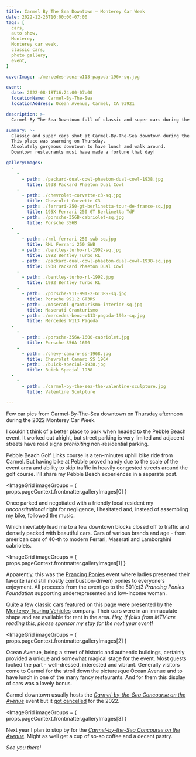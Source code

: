 ```yaml
---
title: Carmel By The Sea Downtown — Monterey Car Week
date: 2022-12-26T10:00:00-07:00
tags: [
  cars,
  auto show,
  Monterey,
  Monterey car week,
  classic cars,
  photo gallery,
  event,
]

coverImage: ./mercedes-benz-w113-pagoda-196x-sq.jpg

event:
  date: 2022-08-18T16:24:00-07:00
  locationName: Carmel-By-The-Sea
  locationAddress: Ocean Avenue, Carmel, CA 93921

description: >-
  Carmel-By-The-Sea Downtown full of classic and super cars during the 2022 Monterey Car Week.

summary: >-
  Classic and super cars shot at Carmel-By-The-Sea downtown during the 2022 Monterey Car Week.
  This place was swarming on Thursday.
  Absolutely gorgeous downtown to have lunch and walk around.
  Downtown restaurants must have made a fortune that day!

galleryImages:
  -
    -
      - path: ./packard-dual-cowl-phaeton-dual-cowl-1938.jpg
        title: 1938 Packard Phaeton Dual Cowl
    -
      - path: ./chevrolet-corvette-c3-sq.jpg
        title: Chevrolet Corvette C3
      - path: ./ferrari-250-gt-berlinetta-tour-de-france-sq.jpg
        title: 195X Ferrari 250 GT Berlinetta TdF
      - path: ./porsche-356B-cabriolet-sq.jpg
        title: Porsche 356B
  -
    -
      - path: ./rml-ferrari-250-swb-sq.jpg
        title: RML Ferrari 250 SWB
      - path: ./bentley-turbo-rl-1992-sq.jpg
        title: 1992 Bentley Turbo RL
      - path: ./packard-dual-cowl-phaeton-dual-cowl-1938-sq.jpg
        title: 1938 Packard Phaeton Dual Cowl
    -
      - path: ./bentley-turbo-rl-1992.jpg
        title: 1992 Bentley Turbo RL
    -
      - path: ./porsche-911-991-2-GT3RS-sq.jpg
        title: Porsche 991.2 GT3RS
      - path: ./maserati-granturismo-interior-sq.jpg
        title: Maserati Granturismo
      - path: ./mercedes-benz-w113-pagoda-196x-sq.jpg
        title: Mercedes W113 Pagoda
  -
    -
      - path: ./porsche-356A-1600-cabriolet.jpg
        title: Porsche 356A 1600
    -
      - path: ./chevy-camaro-ss-1968.jpg
        title: Chevrolet Camaro SS 196X
      - path: ./buick-special-1938.jpg
        title: Buick Special 1938
  -
    -
      - path: ./carmel-by-the-sea-the-valentine-sculpture.jpg
        title: Valentine Sculpture

---
```


Few car pics from Carmel-By-The-Sea downtown on Thursday afternoon during the 2022
Monterey Car Week.

I couldn't think of a better place to park when headed to the Pebble Beach event.
It worked out alright, but street parking is very limited and adjacent streets
have road signs _prohibiting_ non-residential parking.

<Note>
  Pebble Beach Golf Links course is a ten-minutes uphill bike ride from Carmel.
  But having bike at Pebble proved handy due to the scale of the event area
  and ability to skip traffic in heavily congested streets around the golf course.
  I'll share my Pebble Beach experiences in a separate post.
</Note>

<ImageGrid
  imageGroups = { props.pageContext.frontmatter.galleryImages[0] }
></ImageGrid>

Once parked and negotiated with a friendly local resident my _unconstitutional_
right for negligence, I hesitated and, instead of assembling my bike, followed the music.

Which inevitably lead me to a few downtown blocks closed off to traffic and
densely packed with beautiful cars.
Cars of various brands and age - from american cars of 40-th to modern Ferrari, Maserati
and Lamborghini cabriolets.

<ImageGrid
  imageGroups = { props.pageContext.frontmatter.galleryImages[1] }
></ImageGrid>

Apparently, this was the
[Prancing Ponies](https://prancingponies.org/)
event where ladies presented their favorite (and still mostly combustion-driven) ponies to
everyone's enjoyment.
All proceeds from the event go to the 501(c)3 _Prancing Ponies Foundation_ supporting
underrepresented and low-income woman.

Quite a few classic cars featured on this page were presented by the
[Monterey Touring Vehicles](https://www.montereytouringvehicles.com/) company.
Their cars were in an immaculate shape and are available for rent in the area.
_Hey, if folks from MTV are reading this, please sponsor my stay for the next year event!_

<ImageGrid
  imageGroups = { props.pageContext.frontmatter.galleryImages[2] }
></ImageGrid>

Ocean Avenue, being a street of historic and authentic buildings, certainly
provided a unique and somewhat magical stage for the event.
Most guests looked the part - well-dressed, interested and vibrant.
Generally visitors come to Carmel for the stroll down the picturesque Ocean Avenue
and to have lunch in one of the many fancy restaurants.
And for them this display of cars was a lovely bonus.

<Note>

  Carmel downtown usually hosts the
  [_Carmel-by-the-Sea Concourse on the Avenue_](https://carmelconcours.com/home.html)
  event but it
  [got cancelled](https://www.montereyherald.com/2022/05/26/carmel-will-not-host-concours-on-the-avenue-this-year/)
  for the 2022.

</Note>

<ImageGrid
  imageGroups = { props.pageContext.frontmatter.galleryImages[3] }
></ImageGrid>

Next year I plan to stop by for the
[_Carmel-by-the-Sea Concourse on the Avenue_](https://carmelconcours.com/home.html).
Might as well get a cup of so-so coffee and a decent pastry.

_See you there!_
